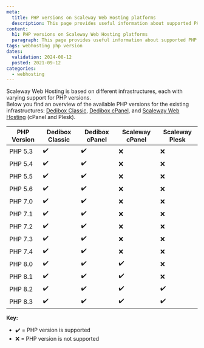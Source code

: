 ```yaml
---
meta:
  title: PHP versions on Scaleway Web Hosting platforms
  description: This page provides useful information about supported PHP versions across the different Web Hosting infrastructures.
content:
  h1: PHP versions on Scaleway Web Hosting platforms
  paragraph: This page provides useful information about supported PHP versions across the different Web Hosting infrastructures.
tags: webhosting php version
dates:
  validation: 2024-08-12
  posted: 2021-09-12
categories:
  - webhosting
---
```



Scaleway Web Hosting is based on different infrastructures, each with varying support for PHP versions.  
Below you find an overview of the available PHP versions for the existing infrastructures: [Dedibox Classic](/dedibox-console/classic-hosting/), [Dedibox cPanel](/dedibox-console/cpanel-hosting/), and [Scaleway Web Hosting](/managed-services/webhosting/) (cPanel and Plesk).

| PHP Version     | Dedibox Classic    | Dedibox cPanel    |  Scaleway cPanel    |   Scaleway Plesk   |
|-----------------|--------------------|-------------------|---------------------|--------------------|
| PHP 5.3         | ✔️                  | ✔️                 | ❌                 | ❌                 |
| PHP 5.4         | ✔️                  | ✔️                 | ❌                 | ❌                 |
| PHP 5.5         | ✔️                  | ✔️                 | ❌                 | ❌                 |
| PHP 5.6         | ✔️                  | ✔️                 | ❌                 | ❌                 |
| PHP 7.0         | ✔️                  | ✔️                 | ❌                 | ❌                 |
| PHP 7.1         | ✔️                  | ✔️                 | ❌                 | ❌                 |
| PHP 7.2         | ✔️                  | ✔️                 | ❌                 | ❌                 |
| PHP 7.3         | ✔️                  | ✔️                 | ❌                 | ❌                 |
| PHP 7.4         | ✔️                  | ✔️                 | ❌                 | ❌                 |
| PHP 8.0         | ✔️                  | ✔️                 | ✔️                  | ❌                 |
| PHP 8.1         | ✔️                  | ✔️                 | ✔️                  | ❌                 |
| PHP 8.2         | ✔️                  | ✔️                 | ✔️                  | ✔️                  |
| PHP 8.3         | ✔️                  | ✔️                 | ✔️                  | ✔️                  |

**Key:**
- ✔️ = PHP version is supported
- ❌ = PHP version is not supported


